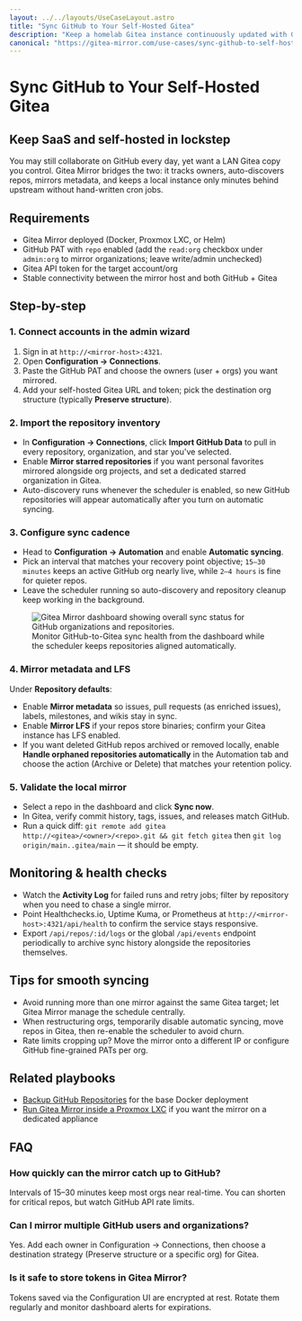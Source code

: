```yaml
---
layout: ../../layouts/UseCaseLayout.astro
title: "Sync GitHub to Your Self-Hosted Gitea"
description: "Keep a homelab Gitea instance continuously updated with GitHub by using Gitea Mirror's discovery, scheduling, and metadata sync."
canonical: "https://gitea-mirror.com/use-cases/sync-github-to-self-hosted-gitea/"
---
```


# Sync GitHub to Your Self-Hosted Gitea

## Keep SaaS and self-hosted in lockstep

You may still collaborate on GitHub every day, yet want a LAN Gitea copy you control. Gitea Mirror bridges the two: it tracks owners, auto-discovers repos, mirrors metadata, and keeps a local instance only minutes behind upstream without hand-written cron jobs.

## Requirements

- Gitea Mirror deployed (Docker, Proxmox LXC, or Helm)
- GitHub PAT with `repo` enabled (add the `read:org` checkbox under `admin:org` to mirror organizations; leave write/admin unchecked)
- Gitea API token for the target account/org
- Stable connectivity between the mirror host and both GitHub + Gitea

## Step-by-step

### 1. Connect accounts in the admin wizard

1. Sign in at `http://<mirror-host>:4321`.
2. Open **Configuration → Connections**.
3. Paste the GitHub PAT and choose the owners (user + orgs) you want mirrored.
4. Add your self-hosted Gitea URL and token; pick the destination org structure (typically **Preserve structure**).

### 2. Import the repository inventory

- In **Configuration → Connections**, click **Import GitHub Data** to pull in every repository, organization, and star you've selected.
- Enable **Mirror starred repositories** if you want personal favorites mirrored alongside org projects, and set a dedicated starred organization in Gitea.
- Auto-discovery runs whenever the scheduler is enabled, so new GitHub repositories will appear automatically after you turn on automatic syncing.

### 3. Configure sync cadence

- Head to **Configuration → Automation** and enable **Automatic syncing**.
- Pick an interval that matches your recovery point objective; `15–30 minutes` keeps an active GitHub org nearly live, while `2–4 hours` is fine for quieter repos.
- Leave the scheduler running so auto-discovery and repository cleanup keep working in the background.

<figure class="mt-8 flex flex-col items-center">
  <img
    src="/assets/dashboard.png"
    alt="Gitea Mirror dashboard showing overall sync status for GitHub organizations and repositories."
    class="w-full max-w-5xl rounded-xl border border-muted shadow-sm"
    loading="lazy"
  />
  <figcaption class="mt-3 text-sm text-muted-foreground text-center">
    Monitor GitHub-to-Gitea sync health from the dashboard while the scheduler keeps repositories aligned automatically.
  </figcaption>
</figure>

### 4. Mirror metadata and LFS

Under **Repository defaults**:

- Enable **Mirror metadata** so issues, pull requests (as enriched issues), labels, milestones, and wikis stay in sync.
- Enable **Mirror LFS** if your repos store binaries; confirm your Gitea instance has LFS enabled.
- If you want deleted GitHub repos archived or removed locally, enable **Handle orphaned repositories automatically** in the Automation tab and choose the action (Archive or Delete) that matches your retention policy.

### 5. Validate the local mirror

- Select a repo in the dashboard and click **Sync now**.
- In Gitea, verify commit history, tags, issues, and releases match GitHub.
- Run a quick diff: `git remote add gitea http://<gitea>/<owner>/<repo>.git && git fetch gitea` then `git log origin/main..gitea/main` — it should be empty.

## Monitoring & health checks

- Watch the **Activity Log** for failed runs and retry jobs; filter by repository when you need to chase a single mirror.
- Point Healthchecks.io, Uptime Kuma, or Prometheus at `http://<mirror-host>:4321/api/health` to confirm the service stays responsive.
- Export `/api/repos/:id/logs` or the global `/api/events` endpoint periodically to archive sync history alongside the repositories themselves.

## Tips for smooth syncing

- Avoid running more than one mirror against the same Gitea target; let Gitea Mirror manage the schedule centrally.
- When restructuring orgs, temporarily disable automatic syncing, move repos in Gitea, then re-enable the scheduler to avoid churn.
- Rate limits cropping up? Move the mirror onto a different IP or configure GitHub fine-grained PATs per org.

## Related playbooks

- [Backup GitHub Repositories](../backup-github-repositories/) for the base Docker deployment
- [Run Gitea Mirror inside a Proxmox LXC](../proxmox-lxc-homelab/) if you want the mirror on a dedicated appliance

## FAQ

### How quickly can the mirror catch up to GitHub?

Intervals of 15–30 minutes keep most orgs near real-time. You can shorten for critical repos, but watch GitHub API rate limits.

### Can I mirror multiple GitHub users and organizations?

Yes. Add each owner in Configuration → Connections, then choose a destination strategy (Preserve structure or a specific org) for Gitea.

### Is it safe to store tokens in Gitea Mirror?

Tokens saved via the Configuration UI are encrypted at rest. Rotate them regularly and monitor dashboard alerts for expirations.
